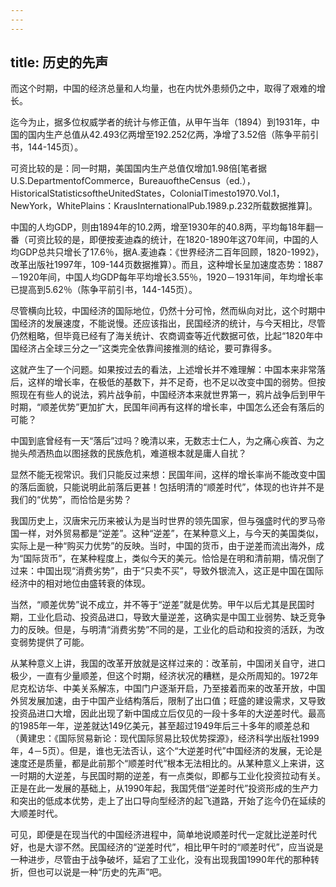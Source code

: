 ```yaml
---
---
---
```

title: 历史的先声
---



而这个时期，中国的经济总量和人均量，也在内忧外患频仍之中，取得了艰难的增长。

迄今为止，据多位权威学者的统计与修正值，从甲午当年（1894）到1931年，中国的国内生产总值从42.493亿两增至192.252亿两，净增了3.52倍（陈争平前引书，144-145页）。

可资比较的是：同一时期，美国国内生产总值仅增加1.98倍[笔者据U.S.DepartmentofCommerce，BureauoftheCensus（ed.），HistoricalStatisticsoftheUnitedStates，ColonialTimesto1970.Vol.1，NewYork，WhitePlains：KrausInternationalPub.1989.p.232所载数据推算]。

中国的人均GDP，则由1894年的10.2两，增至1930年的40.8两，平均每18年翻一番（可资比较的是，即便按麦迪森的统计，在1820-1890年这70年间，中国的人均GDP总共只增长了17.6％，据A.麦迪森：《世界经济二百年回顾，1820-1992》，改革出版社1997年，109-144页数据推算）。而且，这种增长呈加速度态势：1887－1920年间，中国人均GDP每年平均增长3.55％，1920－1931年间，年均增长率已提高到5.62％（陈争平前引书，144-145页）。

尽管横向比较，中国经济的国际地位，仍然十分可怜，然而纵向对比，这个时期中国经济的发展速度，不能说慢。还应该指出，民国经济的统计，与今天相比，尽管仍然粗略，但毕竟已经有了海关统计、农商调查等近代数据可依，比起“1820年中国经济占全球三分之一”这类完全依靠间接推测的结论，要可靠得多。

这就产生了一个问题。如果按过去的看法，上述增长并不难理解：中国本来非常落后，这样的增长率，在极低的基数下，并不足奇，也不足以改变中国的弱势。但按照现在有些人的说法，鸦片战争前，中国经济本来就世界第一，鸦片战争后到甲午时期，“顺差优势”更加扩大，民国年间再有这样的增长率，中国怎么还会有落后的可能？

中国到底曾经有一天“落后”过吗？晚清以来，无数志士仁人，为之痛心疾首、为之抛头颅洒热血以图拯救的民族危机，难道根本就是庸人自扰？

显然不能无视常识。我们只能反过来想：民国年间，这样的增长率尚不能改变中国的落后面貌，只能说明此前落后更甚！包括明清的“顺差时代”，体现的也许并不是我们的“优势”，而恰恰是劣势？

我国历史上，汉唐宋元历来被认为是当时世界的领先国家，但与强盛时代的罗马帝国一样，对外贸易都是“逆差”。这种“逆差”，在某种意义上，与今天的美国类似，实际上是一种“购买力优势”的反映。当时，中国的货币，由于逆差而流出海外，成为“国际货币”，在某种程度上，类似今天的美元。恰恰是在明和清前期，情况倒了过来：中国出现“消费劣势”，由于“只卖不买”，导致外银流入，这正是中国在国际经济中的相对地位由盛转衰的体现。

当然，“顺差优势”说不成立，并不等于“逆差”就是优势。甲午以后尤其是民国时期，工业化启动、投资品进口，导致大量逆差，这确实是中国工业弱势、缺乏竞争力的反映。但是，与明清“消费劣势”不同的是，工业化的启动和投资的活跃，为改变弱势提供了可能。

从某种意义上讲，我国的改革开放就是这样过来的：改革前，中国闭关自守，进口极少，一直有少量顺差，但这个时期，经济状况的糟糕，是众所周知的。1972年尼克松访华、中美关系解冻，中国门户逐渐开启，乃至接着而来的改革开放，中国外贸发展加速，由于中国产业结构落后，限制了出口值；旺盛的建设需求，又导致投资品进口大增，因此出现了新中国成立后仅见的一段十多年的大逆差时代。最高的1985年一年，逆差就达149亿美元，甚至超过1949年后三十多年的顺差总和（黄建忠：《国际贸易新论：现代国际贸易比较优势探源》，经济科学出版社1999年，4－5页）。但是，谁也无法否认，这个“大逆差时代”中国经济的发展，无论是速度还是质量，都是此前那个“顺差时代”根本无法相比的。从某种意义上来讲，这一时期的大逆差，与民国时期的逆差，有一点类似，即都与工业化投资拉动有关。正是在此一发展的基础上，从1990年起，我国凭借“逆差时代”投资形成的生产力和突出的低成本优势，走上了出口导向型经济的起飞道路，开始了迄今仍在延续的大顺差时代。

可见，即便是在现当代的中国经济进程中，简单地说顺差时代一定就比逆差时代好，也是大谬不然。民国经济的“逆差时代”，相比甲午时的“顺差时代”，应当说是一种进步，尽管由于战争破坏，延宕了工业化，没有出现我国1990年代的那种转折，但也可以说是一种“历史的先声”吧。